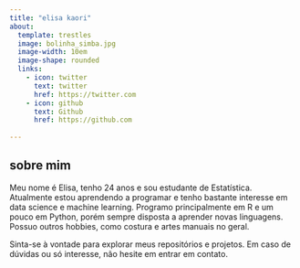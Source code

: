 ---
title: "elisa kaori"
about:
  template: trestles
  image: bolinha_simba.jpg
  image-width: 10em
  image-shape: rounded
  links:
    - icon: twitter
      text: twitter
      href: https://twitter.com
    - icon: github
      text: Github
      href: https://github.com
  
---
## sobre mim 

Meu nome é Elisa, tenho 24 anos e sou estudante de Estatística. Atualmente estou aprendendo a programar e tenho bastante interesse em data science e machine learning. Programo principalmente em R e um pouco em Python, porém sempre disposta a aprender novas linguagens. Possuo outros hobbies, como costura e artes manuais no geral. 

Sinta-se à vontade para explorar meus repositórios e projetos. Em caso de dúvidas ou só interesse, não hesite em entrar em contato.

